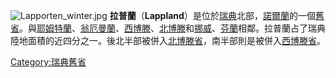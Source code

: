 {{瑞典舊省概要表
|名=拉普蘭
|瑞典文名=Lappland
|圖=Lappland vapen.svg
|地區=[[諾爾蘭_(瑞典)|諾爾蘭]]
|省=[[耶姆特蘭省|耶姆特蘭省]]、[[北博滕省|北博滕省]]、<br />[[西博滕省|西博滕省]]
|教區=呂勒奧教區
|面積=109702
|花=[[寬葉仙女木|寬葉仙女木]]
|動物=[[北極狐|北極狐]]
|地圖=Swedish Lapland.png}}
[[File:Lapporten_winter.jpg|thumb]]
'''拉普蘭'''（'''Lappland'''）是位於[[瑞典|瑞典]]北部，[[諾爾蘭_(瑞典)|諾爾蘭]]的一個[[瑞典舊省|舊省]]。與[[耶姆特蘭|耶姆特蘭]]、[[翁厄曼蘭|翁厄曼蘭]]、[[西博滕|西博滕]]、[[北博滕|北博滕]]和[[挪威|挪威]]、[[芬蘭|芬蘭]]相鄰。拉普蘭占了瑞典陸地面積的近四分之一。後北半部被併入[[北博滕省|北博滕省]]，南半部則是被併入[[西博滕省|西博滕省]]。

{{瑞典舊省}}

[[Category:瑞典舊省|Category:瑞典舊省]]